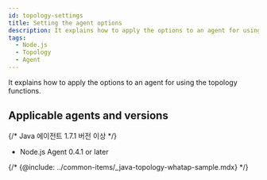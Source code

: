 ```yaml
---
id: topology-settings
title: Setting the agent options
description: It explains how to apply the options to an agent for using the topology functions.
tags:
  - Node.js
  - Topology
  - Agent
---
```


It explains how to apply the options to an agent for using the topology functions.

## Applicable agents and versions

{/* Java 에이전트 1.7.1 버전 이상 */}

- Node.js Agent 0.4.1 or later


<Topologysettings />

{/* {@include: ../common-items/_java-topology-whatap-sample.mdx} */}


<Nodejstopologywhatapsample />
